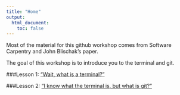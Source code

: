```yaml
---
title: "Home"
output:
  html_document:
    toc: false
---
```


Most of the material for this github workshop comes from Software Carpentry and John Blischak's paper.


The goal of this workshop is to introduce you to the terminal and git.


###Lesson 1: ["Wait, what is a terminal?"](terminal_intro.html)  
  
  

###Lesson 2: ["I know what the terminal is, but what is git?"](beginner.html)

